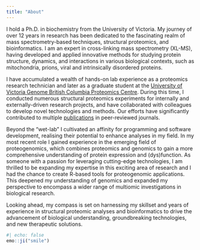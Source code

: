```yaml
---
title: "About"
---
```


I hold a Ph.D. in biochemistry from the University of Victoria. My journey of over 12 years in research has been dedicated to the fascinating realm of mass spectrometry-based techniques, structural proteomics, and bioinformatics. I am an expert in cross-linking mass spectrometry (XL-MS), having developed and applied innovative methods for studying protein structure, dynamics, and interactions in various biological contexts, such as mitochondria, prions, viral and intrinsically disordered proteins. 

I have accumulated a wealth of hands-on lab experience as a proteomics research technician and later as a graduate student at the [University of Victoria Genome British Columbia Proteomics Centre](https://www.proteincentre.com/). During this time, I conducted numerous structural proteomics experiments for internally and externally-driven research projects, and have collaborated with colleagues to develop novel technologies and methods. Our efforts have significantly contributed to multiple [publications](https://scholar.google.ca/citations?user=W0-D1aYAAAAJ) in peer-reviewed journals.

Beyond the "wet-lab" I cultivated an affinity for programming and software development, realising their potential to enhance analyses in my field. In my most recent role I gained experience in the emerging field of proteogenomics, which combines proteomics and genomics to gain a more comprehensive understanding of protein expression and (dys)function. As someone with a passion for leveraging cutting-edge technologies, I am thrilled to be expanding my expertise in this exciting area of research and I had the chance to create R-based tools for proteogenomic applications. This deepened my understanding of genomics and expanded my perspective to encompass a wider range of multiomic investigations in biological research.

Looking ahead, my compass is set on harnessing my skillset and years of experience in structural proteomic analyses and bioinformatics to drive the advancement of biological understanding, groundbreaking technologies, and new therapeutic solutions.

```r
#| echo: false
emo::ji("smile")
```
